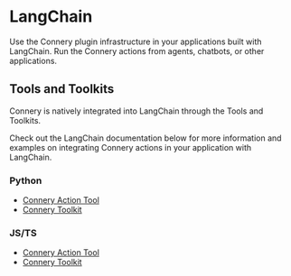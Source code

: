 # LangChain

Use the Connery plugin infrastructure in your applications built with LangChain.
Run the Connery actions from agents, chatbots, or other applications.

## Tools and Toolkits

Connery is natively integrated into LangChain through the Tools and Toolkits.

Check out the LangChain documentation below for more information and examples on
integrating Connery actions in your application with LangChain.

### Python

- [Connery Action Tool](https://python.langchain.com/docs/integrations/tools/connery)
- [Connery Toolkit](https://python.langchain.com/docs/integrations/toolkits/connery)

### JS/TS

- [Connery Action Tool](https://js.langchain.com/docs/integrations/tools/connery)
- [Connery Toolkit](https://js.langchain.com/docs/integrations/toolkits/connery)
